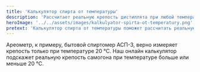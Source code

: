 ```yaml
---
title: 'Калькулятор спирта от температуры'
description: 'Рассчитает реальную крепость дистиллята при любой температуре'
heroImage: '../../assets/images/kalkulyator-spirta-ot-temperatury.png'
pretext: 'Калькулятор спирта от температуры поможет рассчитать реальную крепость при любой температуре дистиллята.'
---
```


<p className='mt-6'>
	Ареометр, к примеру, бытовой спиртомер АСП-3, верно измеряет крепость только при температуре 20
	°C. Наш онлайн калькулятор подскажет реальную крепость самогона при температуре больше или меньше
	20 °C.
</p>
